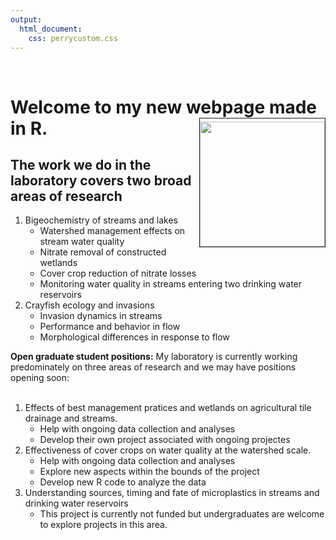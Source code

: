 ```yaml
---
output:
  html_document:
    css: perrycustom.css
---
```


<br>    

# Welcome to my new webpage made in R. <img align="right" img src="images/perry.jpg" height="200px" width="200px" border="1" style="PADDING-TOP: 5px" style="PADDING-LEFT: 5px"/>
     
## The work we do in the laboratory covers two broad areas of research

1. Bigeochemistry of streams and lakes    
    - Watershed management effects on stream water quality    
    - Nitrate removal of constructed wetlands        
    - Cover crop reduction of nitrate losses    
    - Monitoring water quality in streams entering two drinking water reservoirs    
      
2. Crayfish ecology and invasions    
    - Invasion dynamics in streams
    - Performance and behavior in flow
    - Morphological differences in response to flow
    
 
**Open graduate student positions:**
My laboratory is currently working predominately on three areas of research and we may have positions opening soon:    
<br>

1.  Effects of best management pratices and wetlands on agricultural tile drainage and streams.           
      - Help with ongoing data collection and analyses    
      - Develop their own project associated with ongoing projectes    
      
2.  Effectiveness of cover crops on water quality at the watershed scale. 
      - Help with ongoing data collection and analyses
      - Explore new aspects within the bounds of the project
      - Develop new R code to analyze the data
3.  Understanding sources, timing and fate of microplastics in streams and drinking water reservoirs
      - This project is currently not funded but undergraduates are welcome to explore projects in this area.
      
      
   

<!-- Global Site Tag (gtag.js) - Google Analytics -->
<script async src="https://www.googletagmanager.com/gtag/js?id=UA-88373117-3"></script>
<script>
  window.dataLayer = window.dataLayer || [];
  function gtag(){dataLayer.push(arguments)};
  gtag('js', new Date());

  gtag('config', 'UA-88373117-3');
</script>

